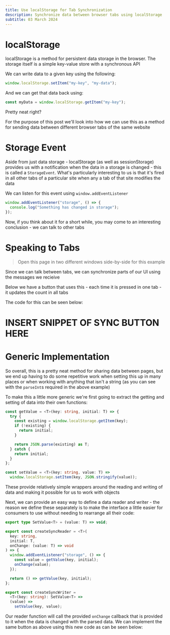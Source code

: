 ---
title: Use localStorage for Tab Synchronization
description: Synchronize data between browser tabs using localStorage
subtitle: 03 March 2024
---


# localStorage

localStorage is a method for persistent data storage in the browser. The storage itself is a simple key-value store with a synchronous API

We can write data to a given key using the following:

```ts
window.localStorage.setItem("my-key", "my-data");
```

And we can get that data back using:

```ts
const myData = window.localStorage.getItem("my-key");
```

Pretty neat right?

For the purpose of this post we'll look into how we can use this as a method for sending data between different browser tabs of the same website

# Storage Event

Aside from just data storage - localStorage (as well as sessionStorage) provides us with a notification when the data in a storage is changed - this is called a `StorageEvent`. What's particularly interesting to us is that it's fired in all other tabs of a particular site when any a tab of that site modifies the data

We can listen for this event using `window.addEventListener`

```ts
window.addEventListener("storage", () => {
  console.log("Something has changed in storage");
});
```

Now, if you think about it for a short while, you may come to an interesting conclusion - we can talk to other tabs

# Speaking to Tabs

> Open this page in two different windows side-by-side for this example

Since we can talk between tabs, we can synchronize parts of our UI using the messages we recieive

Below we have a button that uses this - each time it is pressed in one tab - it updates the count in all tabs

<SynchronizedButton />

The code for this can be seen below:

# INSERT SNIPPET OF SYNC BUTTON HERE

# Generic Implementation

So overall, this is a pretty neat method for sharing data between pages, but we end up having to do some repetitive work when setting this up in many places or when working with anything that isn't a string (as you can see with the `parseInt`s required in the above example)

To make this a little more generic we're first going to extract the getting and setting of data into their own functions:

```ts
const getValue = <T>(key: string, initial: T) => {
  try {
    const existing = window.localStorage.getItem(key);
    if (!existing) {
      return initial;
    }

    return JSON.parse(existing) as T;
  } catch {
    return initial;
  }
};

const setValue = <T>(key: string, value: T) =>
  window.localStorage.setItem(key, JSON.stringify(value));
```

These provide relatively simple wrappers around the reading and writing of data and making it possible for us to work with objects

Next, we can provide an easy way to define a data reader and writer - the reason we define these separately is to make the interface a little easier for consumers to use without needing to rearrange all their code:

```ts
export type SetValue<T> = (value: T) => void;

export const createSyncReader = <T>(
  key: string,
  initial: T,
  onChange: (value: T) => void
) => {
  window.addEventListener("storage", () => {
    const value = getValue(key, initial);
    onChange(value);
  });

  return () => getValue(key, initial);
};

export const createSyncWriter =
  <T>(key: string): SetValue<T> =>
  (value) =>
    setValue(key, value);
```

Our reader function will call the provided `onChange` callback that is provided to it when the data is changed with the parsed data. We can implement the same button as above using this new code as can be seen below:

```ts

```
